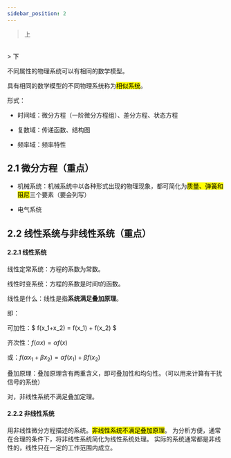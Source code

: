 ```yaml
---
sidebar_position: 2
---
```



> 上

<VideoPlayer src="//player.bilibili.com/player.html?isOutside=true&aid=811394492&bvid=BV1F34y1h7so&cid=718427803&p=5" />
<br />
> 下

<VideoPlayer src="//player.bilibili.com/player.html?isOutside=true&aid=811394492&bvid=BV1F34y1h7so&cid=718427489&p=6" />
<br />


不同属性的物理系统可以有相同的数学模型。

具有相同的数学模型的不同物理系统称为<mark>相似系统</mark>。

形式：

- 时间域：微分方程（一阶微分方程组）、差分方程、状态方程
  
- 复数域：传递函数、结构图
  
- 频率域：频率特性
  

## 2.1 微分方程（重点）

- 机械系统：机械系统中以各种形式出现的物理现象，都可简化为<mark>质量、弹簧和阻尼</mark>三个要素（要会列写）

- 电气系统


## 2.2 线性系统与非线性系统（重点）

#### 2.2.1 线性系统

线性定常系统：方程的系数为常数。

线性时变系统：方程的系数是时间t的函数。

线性是什么：线性是指**系统满足叠加原理**。

即：

可加性：$ f(x_1+x_2) = f(x_1) + f(x_2) $

齐次性：$f(\alpha x) = \alpha f(x)$

或：$f(\alpha x_1 + \beta x_2)= \alpha f(x_1)+ \beta f(x_2)$

叠加原理：叠加原理含有两重含义，即可叠加性和均匀性。（可以用来计算有干扰信号的系统）



对，非线性系统不满足叠加定理。

#### 2.2.2 非线性系统

用非线性微分方程描述的系统。<mark>非线性系统不满足叠加原理</mark>。
为分析方便，通常在合理的条件下，将非线性系统简化为线性系统处理。
实际的系统通常都是非线性的，线性只在一定的工作范围内成立。